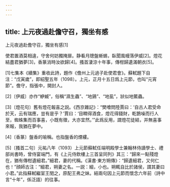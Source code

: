 ```yaml
---
---
---
```

title: 上元夜過赴儋守召，獨坐有感
---



上元夜過赴儋守召，獨坐有感[1]


使君置酒莫相違，守舍何妨獨掩扉。静看月牕盤蜥蜴，臥聞風幔落伊威[2]。燈花結盡君猶夢[3]，香篆消時汝欲歸[4]。搔首淒涼十年事，傳柑歸遺滿朝衣[5]。

[1]七集本《續集》重收此詩，題作《儋州上元過子赴使君會》。蘇軾題下自注：“戊寅歲”，即紹聖五年（1098）。上元，正月十五日爲上元節，也叫“元宵節”。儋守，指張中，開封人。

[2]〔伊威〕亦作“蛜蝛”，俗稱“濕生蟲”、“地鷄”、“地虱”，狀似地鱉蟲。

[3]〔燈花句〕舊有燈花報喜之説。《西京雜記》：“樊噲問陸賈曰：‘自古人君受命於天，云有瑞應，豈有是乎？’賈曰：‘目瞤得酒食，燈花得錢財，乾鵲噪而行人至，蜘蛛集而百事喜，小既有徵，大亦宜然。’”此爲反用，謂燈花徒結，并無喜事來報，我猶在夢中。

[4]〔香篆〕盤香的喻稱。也指盤香的煙縷。

[5]〔搔首二句〕元祐八年（1093）上元節蘇軾任端明殿學士兼翰林侍讀學士、禮部尚書時，曾侍宴端門，有《上元侍飲樓上三首呈同列》其三：“歸來一點殘燈在，猶有傳柑遺細君。”細君，妻的代稱。《漢書·東方朔傳》：“歸遺細君，又何仁也！”顔師古注：“細君，朔妻之名。一説：細，小也。朔輒自比於諸侯，謂其妻曰小君。”此指蘇軾繼室王閏之，原配王弗之妹。結兩句因上元節而懷念六年前（詩中言“十年”，係泛語）的往事。